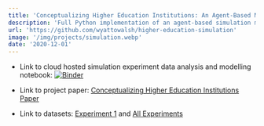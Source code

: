 ```yaml
---
title: 'Conceptualizing Higher Education Institutions: An Agent-Based Modelling Approach'
description: 'Full Python implementation of an agent-based simulation model of generalized higher education institutions. Thousands of experiments are conducted and model feature significance is found through regression, SHAP, and permutation.'
url: 'https://github.com/wyattowalsh/higher-education-simulation'
image: '/img/projects/simulation.webp'
date: '2020-12-01'
---
```


- Link to cloud hosted simulation experiment data analysis and modelling notebook: [![Binder](https://mybinder.org/badge_logo.svg)](https://mybinder.org/v2/gh/wyattowalsh/higher-education-simulation/HEAD?filepath=nb.ipynb)

- Link to project paper: [Conceptualizing Higher Education Institutions Paper](https://github.com/wyattowalsh/higher-education-simulation/blob/master/Conceptualizing_Higher_Education_Institutions__An_Agent_Based_Modelling_Approach.pdf)

- Link to datasets: [Experiment 1](https://www.dropbox.com/s/gq8gqxqvrqlssf3/experiment_1.json?dl=0) and  [All Experiments](https://www.dropbox.com/s/gk31rdjnvzusql6/all_data.csv?dl=0)